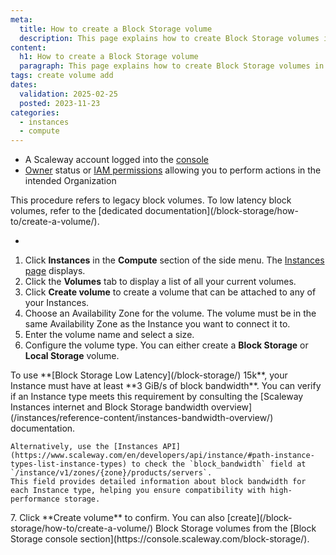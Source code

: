```yaml
---
meta:
  title: How to create a Block Storage volume
  description: This page explains how to create Block Storage volumes in Scaleway
content:
  h1: How to create a Block Storage volume
  paragraph: This page explains how to create Block Storage volumes in Scaleway
tags: create volume add
dates:
  validation: 2025-02-25
  posted: 2023-11-23
categories:
  - instances
  - compute
---
```


<Macro id="requirements" />

- A Scaleway account logged into the [console](https://console.scaleway.com)
- [Owner](/iam/concepts/#owner) status or [IAM permissions](/iam/concepts/#permission) allowing you to perform actions in the intended Organization

<Message type="important">
  This procedure refers to legacy block volumes. To low latency block volumes, refer to the [dedicated documentation](/block-storage/how-to/create-a-volume/).
</Message>

-
1. Click **Instances** in the **Compute** section of the side menu. The [Instances page](https://console.scaleway.com/instance/servers) displays.
2. Click the **Volumes** tab to display a list of all your current volumes.
3. Click **Create volume** to create a volume that can be attached to any of your Instances.
4. Choose an Availability Zone for the volume.
    <Message type="important">
      The volume must be in the same Availability Zone as the Instance you want to connect it to.
    </Message>
5. Enter the volume name and select a size.
6. Configure the volume type. You can either create a **Block Storage** or **Local Storage** volume.
  <Message type="note">
    To use **[Block Storage Low Latency](/block-storage/) 15k**, your Instance must have at least **3 GiB/s of block bandwidth**.
    You can verify if an Instance type meets this requirement by consulting the [Scaleway Instances internet and Block Storage bandwidth overview](/instances/reference-content/instances-bandwidth-overview/) documentation.

    Alternatively, use the [Instances API](https://www.scaleway.com/en/developers/api/instance/#path-instance-types-list-instance-types) to check the `block_bandwidth` field at `/instance/v1/zones/{zone}/products/servers`.
    This field provides detailed information about block bandwidth for each Instance type, helping you ensure compatibility with high-performance storage.
  </Message>
7. Click **Create volume** to confirm.

<Message type="tip">
  You can also [create](/block-storage/how-to/create-a-volume/) Block Storage volumes from the [Block Storage console section](https://console.scaleway.com/block-storage/).
</Message>